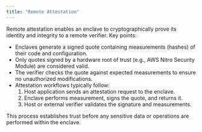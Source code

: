 ```yaml
---
title: "Remote Attestation"
---
```


Remote attestation enables an enclave to cryptographically prove its identity and integrity to a remote verifier. Key points:

- Enclaves generate a signed quote containing measurements (hashes) of their code and configuration.
- Only quotes signed by a hardware root of trust (e.g., AWS Nitro Security Module) are considered valid.
- The verifier checks the quote against expected measurements to ensure no unauthorized modifications.
- Attestation workflows typically follow:
  1. Host application sends an attestation request to the enclave.
  2. Enclave performs measurement, signs the quote, and returns it.
  3. Host or external verifier validates the signature and measurements.

This process establishes trust before any sensitive data or operations are performed within the enclave.
